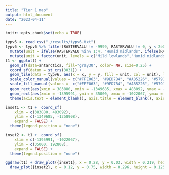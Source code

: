```yaml
---
title: "Tier 1 map"
output: html_document
date: "2023-04-11"
---
```


```r
knitr::opts_chunk$set(echo = TRUE)
```

```r
typv6 <- read_csv("./results/typv6.txt")
typv6 <- typv6 %>% filter(RASTERVALU != -9999, RASTERVALU != 0, y < 2e06) %>% 
  mutate(unit = ifelse(RASTERVALU %in% 1:4, "Humid midlands", ifelse(RASTERVALU %in% 6:11, "High mountains", ifelse(RASTERVALU %in% c(13:19, 400), "Mild lowlands", ifelse(RASTERVALU %in% 21:25, "Sunny/dry midlands", ifelse(RASTERVALU %in% 27:32, "High flatlands", ifelse(RASTERVALU %in% c(100, 200, 300), "Geothermal", ifelse(RASTERVALU == 500, "Lakes", NA)))))))) %>%
  mutate(unit = factor(unit, levels = c("Mild lowlands","Humid midlands", "Sunny/dry midlands", "High mountains", "High flatlands", "Geothermal", "Lakes")))
t1 <- ggplot() +  
  geom_sf(data=antarctica, fill="gray30", color= NA, size=0.25) + 
  coord_sf(datum = st_crs(3031)) +
  geom_tile(data = typv6, aes(x = x, y = y, fill = unit, col = unit), lwd = 0.4) +
  scale_color_manual(values = c("#FFE063", "#9ED7B4", "#A85226", "#579141", "#D6EDFF", "#B387AD", "#0094FF")) +
  scale_fill_manual(values =  c("#FFE063", "#9ED7B4", "#A85226", "#579141", "#D6EDFF", "#B387AD", "#0094FF")) +
  geom_rect(aes(xmin = 383880, ymin = -1349685, xmax = 483092, ymax = -1258908), fill = NA, color = "black", size = 1.2, inherit.aes = FALSE) +
  geom_rect(aes(xmin = -1395991, ymin = 35000, xmax = -1022067, ymax = 192808), fill = NA, color = "black", size = 1.2, inherit.aes = FALSE) +
  theme(axis.text = element_blank(), axis.title = element_blank(), axis.ticks = element_blank())

inset1 <- t1 +  coord_sf(
    xlim = c(383880, 483092),
    ylim = c(-1349685, -1258908),
    expand = FALSE) +
  theme(legend.position = "none")

inset2 <- t1 +  coord_sf(
    xlim = c(-1395991, -1022067),
    ylim = c(35000, 192808),
    expand = FALSE) +
  theme(legend.position = "none")

ggdraw(t1) + draw_plot({inset1}, x = 0.28, y = 0.03, width = 0.219, height = 0.2) +
  draw_plot({inset2}, x = 0.12, y = 0.75, width = 0.296, height = 0.125)

```





